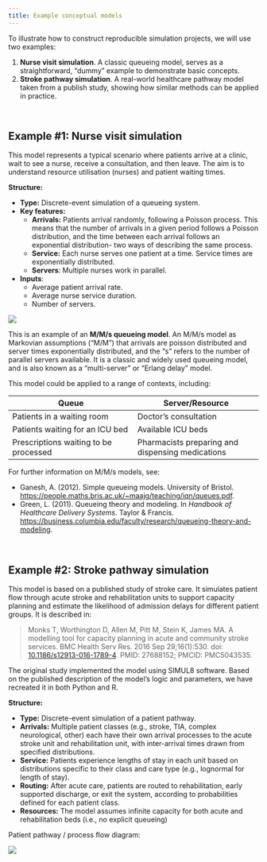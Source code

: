 ```yaml
---
title: Example conceptual models
---
```


To illustrate how to construct reproducible simulation projects, we will use two examples:

1. **Nurse visit simulation**. A classic queueing model, serves as a straightforward, "dummy" example to demonstrate basic concepts.
2. **Stroke pathway simulation**. A real-world healthcare pathway model taken from a publish study, showing how similar methods can be applied in practice.

<br>

## Example #1: Nurse visit simulation

This model represents a typical scenario where patients arrive at a clinic, wait to see a nurse, receive a consultation, and then leave. The aim is to understand resource utilisation (nurses) and patient waiting times.

**Structure:**

* **Type:** Discrete-event simulation of a queueing system.
* **Key features:**
    * **Arrivals:** Patients arrival randomly, following a Poisson process. This means that the number of arrivals in a given period follows a Poisson distribution, and the time between each arrival follows an exponential distribution- two ways of describing the same process.
    * **Service:** Each nurse serves one patient at a time. Service times are exponentially distributed.
    * **Servers**: Multiple nurses work in parallel.
* **Inputs**:
    * Average patient arrival rate.
    * Average nurse service duration.
    * Number of servers.

![](examples_files/nurse_des.png)

:::{.callout-tip}

This is an example of an **M/M/s queueing model**. An M/M/s model as Markovian assumptions ("M/M") that arrivals are poisson distributed and server times exponentially distributed, and the "s" refers to the number of parallel servers available. It is a classic and widely used queueing model, and is also known as a "multi-server" or "Erlang delay" model.

This model could be applied to a range of contexts, including:

| Queue | Server/Resource |
| - | - |
| Patients in a waiting room | Doctor's consultation
| Patients waiting for an ICU bed | Available ICU beds |
| Prescriptions waiting to be processed | Pharmacists preparing and dispensing medications |

For further information on M/M/s models, see:

* Ganesh, A. (2012). Simple queueing models. University of Bristol. <https://people.maths.bris.ac.uk/~maajg/teaching/iqn/queues.pdf>.
* Green, L. (2011). Queueing theory and modeling. In *Handbook of Healthcare Delivery Systems*. Taylor & Francis. <https://business.columbia.edu/faculty/research/queueing-theory-and-modeling>.

:::

<br>

## Example #2: Stroke pathway simulation

This model is based on a published study of stroke care. It simulates patient flow through acute stroke and rehabilitation units to support capacity planning and estimate the likelihood of admission delays for different patient groups. It is described in:

> Monks T, Worthington D, Allen M, Pitt M, Stein K, James MA. A modelling tool for capacity planning in acute and community stroke services. BMC Health Serv Res. 2016 Sep 29;16(1):530. doi: [10.1186/s12913-016-1789-4](https://doi.org/10.1186/s12913-016-1789-4). PMID: 27688152; PMCID: PMC5043535.

The original study implemented the model using SIMUL8 software. Based on the published description of the model's logic and parameters, we have recreated it in both Python and R.

**Structure:**

* **Type:** Discrete-event simulation of a patient pathway.
* **Arrivals:** Multiple patient classes (e.g., stroke, TIA, complex neurological, other) each have their own arrival processes to the acute stroke unit and rehabilitation unit, with inter-arrival times drawn from specified distributions.
* **Service:** Patients experience lengths of stay in each unit based on distributions specific to their class and care type (e.g., lognormal for length of stay).
* **Routing:** After acute care, patients are routed to rehabilitation, early supported discharge, or exit the system, according to probabilities defined for each patient class.
* **Resources:** The model assumes infinite capacity for both acute and rehabilitation beds (i.e., no explicit queueing)

Patient pathway / process flow diagram:

![](examples_files/stroke_rehab_design.png)
